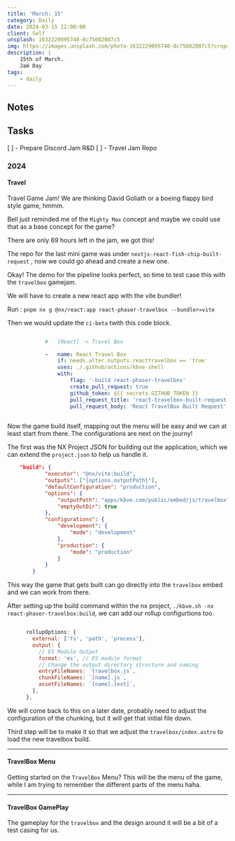 ```yaml
---
title: 'March: 15'
category: Daily
date: 2024-03-15 12:00:00
client: Self
unsplash: 1632229095740-8c75082087c5
img: https://images.unsplash.com/photo-1632229095740-8c75082087c5?crop=entropy&cs=srgb&fm=jpg&ixid=MnwzNjM5Nzd8MHwxfHJhbmRvbXx8fHx8fHx8fDE2ODE3NDg2ODY&ixlib=rb-4.0.3&q=85
description: |
    15th of March.
    Jam Day
tags:
    - daily
---
```



<MDXJS>

## Notes

</MDXJS>

<MDXJS>

## Tasks

[ ] - Prepare Discord Jam R&D
[ ] - Travel Jam Repo

</MDXJS>


<MDXJS>

### 2024

<MDXJS>

#### Travel

Travel Game Jam!
We are thinking David Goliath or a boeing flappy bird style game, hmmm.

Bell just reminded me of the `Mighty Max` concept and maybe we could use that as a base concept for the game?

There are only 69 hours left in the jam, we got this!

The repo for the last mini game was under `nextjs-react-fish-chip-built-request` , now we could go ahead and create a new one.

Okay! The demo for the pipeline looks perfect, so time to test case this with the `travelbox` gamejam.

We will have to create a new react app with the vite bundler!

Run : `pnpm nx g @nx/react:app react-phaser-travelbox --bundler=vite`

Then we would update the `ci-beta` twith this code block.

```yaml

            #   [React] -> Travel Box

            -   name: React Travel Box
                if: needs.alter.outputs.reacttravelbox == 'true'
                uses: ./.github/actions/kbve-shell
                with:
                    flag: '-build react-phaser-travelbox'
                    create_pull_request: true
                    github_token: ${{ secrets.GITHUB_TOKEN }}
                    pull_request_title: 'react-travelbox-built-request'
                    pull_request_body: 'React TravelBox Built Request'
            

```

Now the game build itself, mapping out the menu will be easy and we can at least start from there.
The configurations are next on the journy!

The first was the NX Project JSON for building out the application, which we can extend the `project.json` to help us handle it.

```json
    "build": {
			"executor": "@nx/vite:build",
			"outputs": ["{options.outputPath}"],
			"defaultConfiguration": "production",
			"options": {
				"outputPath": "apps/kbve.com/public/embed/js/travelbox",
				"emptyOutDir": true
			},
			"configurations": {
				"development": {
					"mode": "development"
				},
				"production": {
					"mode": "production"
				}
			}
		}
```

This way the game that gets built can go directly into the `travelbox` embed and we can work from there.

After setting up the build command within the nx project, `./kbve.sh -nx react-phaser-travelbox:build`, we can add our rollup configurtions too.

```js

      rollupOptions: {
        external: ['fs', 'path', 'process'],
        output: {
          // ES Module Output
          format: 'es', // ES module format
          // Change the output directory structure and naming
          entryFileNames: `travelbox.js`,
          chunkFileNames: `[name].js`,
          assetFileNames: `[name].[ext]`,
        },
      },

```

We will come back to this on a later date, probably need to adjust the configuration of the chunking, but it will get that initial file down.

Third step will be to make it so that we adjust the `travelbox/index.astro` to load the new travelbox build.

</MDXJS>

---

<MDXJS>

#### TravelBox Menu

Getting started on the `TravelBox` Menu? This will be the menu of the game, while I am trying to remember the different parts of the menu haha.

</MDXJS>

---

<MDXJS>

#### TravelBox GamePlay

The gameplay for the `travelbox` and the design around it will be a bit of a test casing for us.

</MDXJS>


</MDXJS>